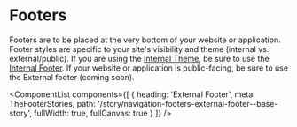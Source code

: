
<Meta title="Navigation/Footers/Overview" />

# Footers

Footers are to be placed at the very bottom of your website or application. Footer styles are specific to your site's visibility and theme (internal vs. external/public). If you are using the [Internal Theme](?path=/docs/foundation-themes--docs#internal-theme), be sure to use the [Internal Footer](?path=/docs/global-layout-footers-for-internal-sites--docs). If your website or application is public-facing, be sure to use the External footer (coming soon).

<ComponentList
  components={[
    {
      heading: 'External Footer',
      meta: TheFooterStories,
      path: '/story/navigation-footers-external-footer--base-story',
      fullWidth: true,
      fullCanvas: true
    }
  ]}
/>
